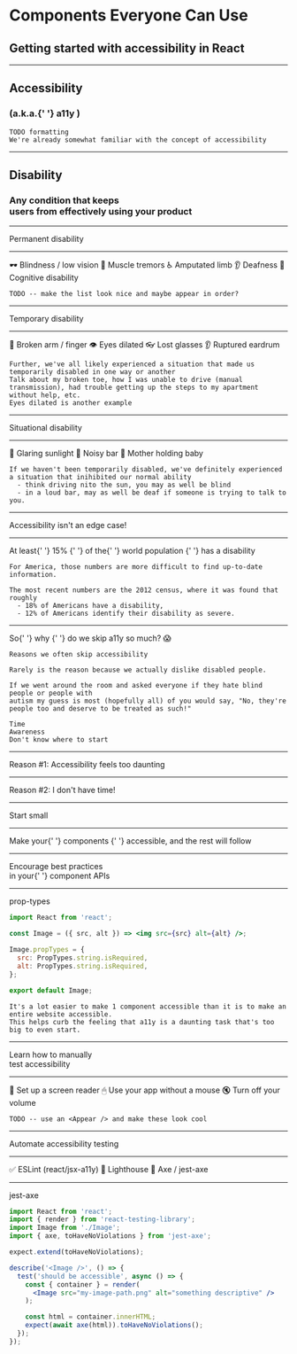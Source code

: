 

<Head>
  <title>Components Everyone Can Use</title>
  <link
    href="https://fonts.googleapis.com/css?family=Fredoka+One|Bowlby+One+SC|Inconsolata|Source+Sans+Pro"
    rel="stylesheet"
  />
</Head>

<h1>
  <Text font="secondary" size="xxl" weight="bold">
    Components Everyone Can Use
  </Text>
</h1>

<h2>
  <Text size="lg" font="secondary" weight="normal">
    Getting started with accessibility in React
  </Text>
</h2>

<BigHandle />

---


<h2>
  <Text size="xxxl" weight="bold" font="secondary">
    Accessibility
  </Text>
</h2>

<h3>
  <Text size="lg" font="secondary">
    (a.k.a.{' '}
    <Highlight background={colors.blue[100]} textColor={colors.blue[900]}>
      a11y
    </Highlight>
    )
  </Text>
</h3>

```notes
TODO formatting
We're already somewhat familiar with the concept of accessibility
```

---


<h2>
  <Text size="xxl" font="secondary">
    Disability
  </Text>
</h2>

<Appear>
  <h3>
    <Text size="xl" font="secondary">
      Any condition that keeps <br /> users from effectively using your product
    </Text>
  </h3>
</Appear>

---


<Heading>Permanent disability</Heading>

---


<List useAppear>
  <Text font="secondary" size="xl">
    🕶 Blindness / low vision
  </Text>
  <Text font="secondary" size="xl">
    👋 Muscle tremors
  </Text>
  <Text font="secondary" size="xl">
    ♿️ Amputated limb
  </Text>
  <Text font="secondary" size="xl">
    👂 Deafness
  </Text>
  <Text font="secondary" size="xl">
    🧠 Cognitive disability
  </Text>
</List>

```notes
TODO -- make the list look nice and maybe appear in order?
```

---


<Heading>Temporary disability</Heading>

---


<List useAppear>
  <Text font="secondary" size="xl">
    🏥 Broken arm / finger
  </Text>
  <Text font="secondary" size="xl">
    👁 Eyes dilated
  </Text>
  <Text font="secondary" size="xl">
    👓 Lost glasses
  </Text>
  <Text font="secondary" size="xl">
    👂 Ruptured eardrum
  </Text>
</List>

```notes
Further, we've all likely experienced a situation that made us temporarily disabled in one way or another
Talk about my broken toe, how I was unable to drive (manual transmission), had trouble getting up the steps to my apartment without help, etc.
Eyes dilated is another example
```

---


<Heading>Situational disability</Heading>

---


<List useAppear>
  <Text font="secondary" size="xl">
    🔅 Glaring sunlight
  </Text>
  <Text font="secondary" size="xl">
    🍻 Noisy bar
  </Text>
  <Text font="secondary" size="xl">
    👶 Mother holding baby
  </Text>
</List>

```notes
If we haven't been temporarily disabled, we've definitely experienced a situation that inihibited our normal ability
  - think driving nito the sun, you may as well be blind
  - in a loud bar, may as well be deaf if someone is trying to talk to you.
```

---


<Heading size="xxxl">Accessibility isn't an edge case!</Heading>

---


<Heading>
  At least{' '}
  <Highlight background={colors.blue[100]} textColor={colors.blue[900]}>
    15%
  </Highlight>{' '}
  of the{' '}
  <Highlight background={colors.blue[100]} textColor={colors.blue[900]}>
    world population
  </Highlight>{' '}
  has a disability
</Heading>

```notes
For America, those numbers are more difficult to find up-to-date information.

The most recent numbers are the 2012 census, where it was found that roughly
  - 18% of Americans have a disability,
  - 12% of Americans identify their disability as severe.
```

---


<Heading size="xxl" align="left" padding="0 15vw">
  So{' '}
  <Highlight background={colors.blue[100]} textColor={colors.blue[900]}>
    why
  </Highlight>{' '}
  do we skip a11y so much? 😱
</Heading>

```notes
Reasons we often skip accessibility

Rarely is the reason because we actually dislike disabled people.

If we went around the room and asked everyone if they hate blind people or people with
autism my guess is most (hopefully all) of you would say, "No, they're people too and deserve to be treated as such!"

Time
Awareness
Don't know where to start
```

---


<Heading size="xxl">Reason #1:</Heading>
<Heading size="xxxl">
  Accessibility feels too daunting
</Heading>

---


<Heading size="xxl">Reason #2:</Heading>
<Heading size="xxxl">
  I don't have time!
</Heading>

---


<Heading size="xxxl">Start small</Heading>

---


<Heading>
  Make your{' '}
  <Highlight
    background={colors.blue[100]}
    textColor={colors.blue[900]}
    radius="10px"
  >
    components
  </Highlight>{' '}
  accessible, and the rest will follow
</Heading>

---


<Heading size="xxl">
  Encourage best practices <br /> in your{' '}
  <Highlight background={colors.blue[100]} textColor={colors.blue[900]}>
    component APIs
  </Highlight>
</Heading>

---


<Heading size="xl">prop-types</Heading>

```jsx
import React from 'react';

const Image = ({ src, alt }) => <img src={src} alt={alt} />;

Image.propTypes = {
  src: PropTypes.string.isRequired,
  alt: PropTypes.string.isRequired,
};

export default Image;
```

```notes
It's a lot easier to make 1 component accessible than it is to make an entire website accessible.
This helps curb the feeling that a11y is a daunting task that's too big to even start.
```

---


<Heading size="xxl">
  Learn how to manually <br /> test accessibility
</Heading>

---


<List useAppear>
  <Text font="secondary" size="xxl" align="left">
    📣 Set up a screen reader
  </Text>
  <Text font="secondary" size="xxl" align="left">
    🖱 Use your app without a mouse
  </Text>
  <Text font="secondary" size="xxl" align="left">
    🔇 Turn off your volume
  </Text>
</List>

```notes
TODO -- use an <Appear /> and make these look cool
```

---


<Heading size="xxl">Automate accessibility testing</Heading>

---


<List useAppear>
  <Text font="secondary" size="xxl" align="left">
    ✅ ESLint (react/jsx-a11y)
  </Text>
  <Text font="secondary" size="xxl" align="left">
    🚢 Lighthouse
  </Text>
  <Text font="secondary" size="xxl" align="left">
    🔨 Axe / jest-axe
  </Text>
</List>

---


<Heading size="xl">jest-axe</Heading>

```jsx
import React from 'react';
import { render } from 'react-testing-library';
import Image from './Image';
import { axe, toHaveNoViolations } from 'jest-axe';

expect.extend(toHaveNoViolations);

describe('<Image />', () => {
  test('should be accessible', async () => {
    const { container } = render(
      <Image src="my-image-path.png" alt="something descriptive" />
    );

    const html = container.innerHTML;
    expect(await axe(html)).toHaveNoViolations();
  });
});
```
